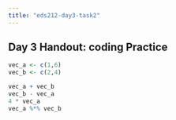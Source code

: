 ```yaml
---
title: "eds212-day3-task2"
---
```


## Day 3 Handout: coding Practice

```r
vec_a <- c(1,6)
vec_b <- c(2,4)

vec_a + vec_b
vec_b - vec_a
4 * vec_a
vec_a %*% vec_b



```
